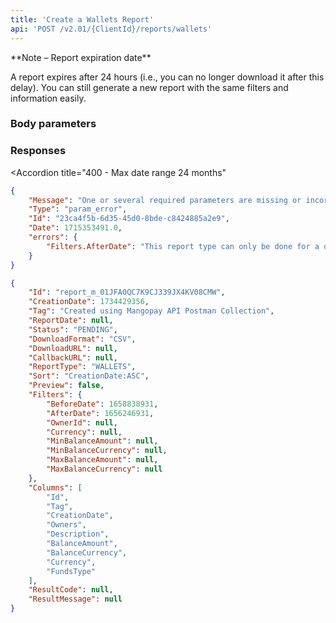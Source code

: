 ```yaml
---
title: 'Create a Wallets Report'  
api: 'POST /v2.01/{ClientId}/reports/wallets'  
---
```




<Note>  
**Note – Report expiration date** 
  
A report expires after 24 hours (i.e., you can no longer download it after this delay). You can still generate a new report with the same filters and information easily.  
</Note>  

### Body parameters  

<Tag5 />  

<DownloadFormat />  

<CallbackURL />  

<Sort />  

<Preview />  

<Filters />  

<Columns />  

### Responses  

<AccordionGroup>

<Accordion title="200">  

<IdResponse />  

<CreationDateResponse />  

<Tag3Response />  

<ReportDateResponse />  

<Status4Response />  

<DownloadFormatResponse />  

<DownloadURLResponse />  

<CallbackURLResponse />  

<ReportTypeResponse />  

<SortResponse />  

<PreviewResponse />  

<Filters1Response />  

<Columns1Response />  

<ResultCode2Response />  

<ResultMessageResponse />

</Accordion>

<Accordion
  title="400 - Max date range 24 months"
>
```json
{
    "Message": "One or several required parameters are missing or incorrect. An incorrect resource ID also raises this kind of error.",
    "Type": "param_error",
    "Id": "23ca4f5b-6d35-45d0-8bde-c8424885a2e9",
    "Date": 1715353491.0,
    "errors": {
        "Filters.AfterDate": "This report type can only be done for a date range of a maximum of 24 months."
    }
}
```
</Accordion>

</AccordionGroup>  

<ResponseExample>  

```json 200
{
    "Id": "report_m_01JFA0QC7K9CJ339JX4KV08CMW",
    "CreationDate": 1734429356,
    "Tag": "Created using Mangopay API Postman Collection",
    "ReportDate": null,
    "Status": "PENDING",
    "DownloadFormat": "CSV",
    "DownloadURL": null,
    "CallbackURL": null,
    "ReportType": "WALLETS",
    "Sort": "CreationDate:ASC",
    "Preview": false,
    "Filters": {
        "BeforeDate": 1658838931,
        "AfterDate": 1656246931,
        "OwnerId": null,
        "Currency": null,
        "MinBalanceAmount": null,
        "MinBalanceCurrency": null,
        "MaxBalanceAmount": null,
        "MaxBalanceCurrency": null
    },
    "Columns": [
        "Id",
        "Tag",
        "CreationDate",
        "Owners",
        "Description",
        "BalanceAmount",
        "BalanceCurrency",
        "Currency",
        "FundsType"
    ],
    "ResultCode": null,
    "ResultMessage": null
}
```  

</ResponseExample>  

<RequestExample>  
  <RestCreateWalletsReport />
  <PhpCreateWalletsReport />
  <NodeCreateWalletsReport />
  <RubyCreateWalletsReport />
  <CreateWalletsReportPython />
  <NetCreateWalletsReport />
</RequestExample>